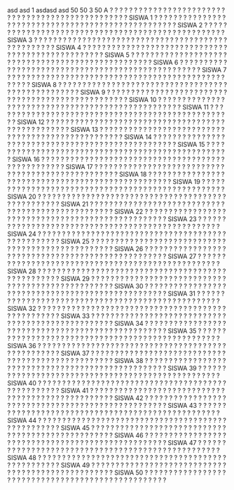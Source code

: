 <?xml version="1.0" encoding="UTF-8" standalone="no"?>
<root>
<config>
<mapel>asd</mapel>
<guru>asd</guru>
<berkas>1</berkas>
<kelas>asdasd</kelas>
</config>
<item id="0">
<kompetensi>asd</kompetensi>
<siswa>50</siswa>
<jmlSoal>50</jmlSoal>
<tipe>3</tipe>
<kkm>50</kkm>
<kunci>A</kunci>
<kunci>?</kunci>
<kunci>?</kunci>
<kunci>?</kunci>
<kunci>?</kunci>
<kunci>?</kunci>
<kunci>?</kunci>
<kunci>?</kunci>
<kunci>?</kunci>
<kunci>?</kunci>
<kunci>?</kunci>
<kunci>?</kunci>
<kunci>?</kunci>
<kunci>?</kunci>
<kunci>?</kunci>
<kunci>?</kunci>
<kunci>?</kunci>
<kunci>?</kunci>
<kunci>?</kunci>
<kunci>?</kunci>
<kunci>?</kunci>
<kunci>?</kunci>
<kunci>?</kunci>
<kunci>?</kunci>
<kunci>?</kunci>
<kunci>?</kunci>
<kunci>?</kunci>
<kunci>?</kunci>
<kunci>?</kunci>
<kunci>?</kunci>
<kunci>?</kunci>
<kunci>?</kunci>
<kunci>?</kunci>
<kunci>?</kunci>
<kunci>?</kunci>
<kunci>?</kunci>
<kunci>?</kunci>
<kunci>?</kunci>
<kunci>?</kunci>
<kunci>?</kunci>
<kunci>?</kunci>
<kunci>?</kunci>
<kunci>?</kunci>
<kunci>?</kunci>
<kunci>?</kunci>
<kunci>?</kunci>
<kunci>?</kunci>
<kunci>?</kunci>
<kunci>?</kunci>
<kunci>?</kunci>
<soal>SISWA 1</soal>
<soal>?</soal>
<soal>?</soal>
<soal>?</soal>
<soal>?</soal>
<soal>?</soal>
<soal>?</soal>
<soal>?</soal>
<soal>?</soal>
<soal>?</soal>
<soal>?</soal>
<soal>?</soal>
<soal>?</soal>
<soal>?</soal>
<soal>?</soal>
<soal>?</soal>
<soal>?</soal>
<soal>?</soal>
<soal>?</soal>
<soal>?</soal>
<soal>?</soal>
<soal>?</soal>
<soal>?</soal>
<soal>?</soal>
<soal>?</soal>
<soal>?</soal>
<soal>?</soal>
<soal>?</soal>
<soal>?</soal>
<soal>?</soal>
<soal>?</soal>
<soal>?</soal>
<soal>?</soal>
<soal>?</soal>
<soal>?</soal>
<soal>?</soal>
<soal>?</soal>
<soal>?</soal>
<soal>?</soal>
<soal>?</soal>
<soal>?</soal>
<soal>?</soal>
<soal>?</soal>
<soal>?</soal>
<soal>?</soal>
<soal>?</soal>
<soal>?</soal>
<soal>?</soal>
<soal>?</soal>
<soal>?</soal>
<soal>?</soal>
<soal>SISWA 2</soal>
<soal>?</soal>
<soal>?</soal>
<soal>?</soal>
<soal>?</soal>
<soal>?</soal>
<soal>?</soal>
<soal>?</soal>
<soal>?</soal>
<soal>?</soal>
<soal>?</soal>
<soal>?</soal>
<soal>?</soal>
<soal>?</soal>
<soal>?</soal>
<soal>?</soal>
<soal>?</soal>
<soal>?</soal>
<soal>?</soal>
<soal>?</soal>
<soal>?</soal>
<soal>?</soal>
<soal>?</soal>
<soal>?</soal>
<soal>?</soal>
<soal>?</soal>
<soal>?</soal>
<soal>?</soal>
<soal>?</soal>
<soal>?</soal>
<soal>?</soal>
<soal>?</soal>
<soal>?</soal>
<soal>?</soal>
<soal>?</soal>
<soal>?</soal>
<soal>?</soal>
<soal>?</soal>
<soal>?</soal>
<soal>?</soal>
<soal>?</soal>
<soal>?</soal>
<soal>?</soal>
<soal>?</soal>
<soal>?</soal>
<soal>?</soal>
<soal>?</soal>
<soal>?</soal>
<soal>?</soal>
<soal>?</soal>
<soal>?</soal>
<soal>SISWA 3</soal>
<soal>?</soal>
<soal>?</soal>
<soal>?</soal>
<soal>?</soal>
<soal>?</soal>
<soal>?</soal>
<soal>?</soal>
<soal>?</soal>
<soal>?</soal>
<soal>?</soal>
<soal>?</soal>
<soal>?</soal>
<soal>?</soal>
<soal>?</soal>
<soal>?</soal>
<soal>?</soal>
<soal>?</soal>
<soal>?</soal>
<soal>?</soal>
<soal>?</soal>
<soal>?</soal>
<soal>?</soal>
<soal>?</soal>
<soal>?</soal>
<soal>?</soal>
<soal>?</soal>
<soal>?</soal>
<soal>?</soal>
<soal>?</soal>
<soal>?</soal>
<soal>?</soal>
<soal>?</soal>
<soal>?</soal>
<soal>?</soal>
<soal>?</soal>
<soal>?</soal>
<soal>?</soal>
<soal>?</soal>
<soal>?</soal>
<soal>?</soal>
<soal>?</soal>
<soal>?</soal>
<soal>?</soal>
<soal>?</soal>
<soal>?</soal>
<soal>?</soal>
<soal>?</soal>
<soal>?</soal>
<soal>?</soal>
<soal>?</soal>
<soal>SISWA 4</soal>
<soal>?</soal>
<soal>?</soal>
<soal>?</soal>
<soal>?</soal>
<soal>?</soal>
<soal>?</soal>
<soal>?</soal>
<soal>?</soal>
<soal>?</soal>
<soal>?</soal>
<soal>?</soal>
<soal>?</soal>
<soal>?</soal>
<soal>?</soal>
<soal>?</soal>
<soal>?</soal>
<soal>?</soal>
<soal>?</soal>
<soal>?</soal>
<soal>?</soal>
<soal>?</soal>
<soal>?</soal>
<soal>?</soal>
<soal>?</soal>
<soal>?</soal>
<soal>?</soal>
<soal>?</soal>
<soal>?</soal>
<soal>?</soal>
<soal>?</soal>
<soal>?</soal>
<soal>?</soal>
<soal>?</soal>
<soal>?</soal>
<soal>?</soal>
<soal>?</soal>
<soal>?</soal>
<soal>?</soal>
<soal>?</soal>
<soal>?</soal>
<soal>?</soal>
<soal>?</soal>
<soal>?</soal>
<soal>?</soal>
<soal>?</soal>
<soal>?</soal>
<soal>?</soal>
<soal>?</soal>
<soal>?</soal>
<soal>?</soal>
<soal>SISWA 5</soal>
<soal>?</soal>
<soal>?</soal>
<soal>?</soal>
<soal>?</soal>
<soal>?</soal>
<soal>?</soal>
<soal>?</soal>
<soal>?</soal>
<soal>?</soal>
<soal>?</soal>
<soal>?</soal>
<soal>?</soal>
<soal>?</soal>
<soal>?</soal>
<soal>?</soal>
<soal>?</soal>
<soal>?</soal>
<soal>?</soal>
<soal>?</soal>
<soal>?</soal>
<soal>?</soal>
<soal>?</soal>
<soal>?</soal>
<soal>?</soal>
<soal>?</soal>
<soal>?</soal>
<soal>?</soal>
<soal>?</soal>
<soal>?</soal>
<soal>?</soal>
<soal>?</soal>
<soal>?</soal>
<soal>?</soal>
<soal>?</soal>
<soal>?</soal>
<soal>?</soal>
<soal>?</soal>
<soal>?</soal>
<soal>?</soal>
<soal>?</soal>
<soal>?</soal>
<soal>?</soal>
<soal>?</soal>
<soal>?</soal>
<soal>?</soal>
<soal>?</soal>
<soal>?</soal>
<soal>?</soal>
<soal>?</soal>
<soal>?</soal>
<soal>SISWA 6</soal>
<soal>?</soal>
<soal>?</soal>
<soal>?</soal>
<soal>?</soal>
<soal>?</soal>
<soal>?</soal>
<soal>?</soal>
<soal>?</soal>
<soal>?</soal>
<soal>?</soal>
<soal>?</soal>
<soal>?</soal>
<soal>?</soal>
<soal>?</soal>
<soal>?</soal>
<soal>?</soal>
<soal>?</soal>
<soal>?</soal>
<soal>?</soal>
<soal>?</soal>
<soal>?</soal>
<soal>?</soal>
<soal>?</soal>
<soal>?</soal>
<soal>?</soal>
<soal>?</soal>
<soal>?</soal>
<soal>?</soal>
<soal>?</soal>
<soal>?</soal>
<soal>?</soal>
<soal>?</soal>
<soal>?</soal>
<soal>?</soal>
<soal>?</soal>
<soal>?</soal>
<soal>?</soal>
<soal>?</soal>
<soal>?</soal>
<soal>?</soal>
<soal>?</soal>
<soal>?</soal>
<soal>?</soal>
<soal>?</soal>
<soal>?</soal>
<soal>?</soal>
<soal>?</soal>
<soal>?</soal>
<soal>?</soal>
<soal>?</soal>
<soal>SISWA 7</soal>
<soal>?</soal>
<soal>?</soal>
<soal>?</soal>
<soal>?</soal>
<soal>?</soal>
<soal>?</soal>
<soal>?</soal>
<soal>?</soal>
<soal>?</soal>
<soal>?</soal>
<soal>?</soal>
<soal>?</soal>
<soal>?</soal>
<soal>?</soal>
<soal>?</soal>
<soal>?</soal>
<soal>?</soal>
<soal>?</soal>
<soal>?</soal>
<soal>?</soal>
<soal>?</soal>
<soal>?</soal>
<soal>?</soal>
<soal>?</soal>
<soal>?</soal>
<soal>?</soal>
<soal>?</soal>
<soal>?</soal>
<soal>?</soal>
<soal>?</soal>
<soal>?</soal>
<soal>?</soal>
<soal>?</soal>
<soal>?</soal>
<soal>?</soal>
<soal>?</soal>
<soal>?</soal>
<soal>?</soal>
<soal>?</soal>
<soal>?</soal>
<soal>?</soal>
<soal>?</soal>
<soal>?</soal>
<soal>?</soal>
<soal>?</soal>
<soal>?</soal>
<soal>?</soal>
<soal>?</soal>
<soal>?</soal>
<soal>?</soal>
<soal>SISWA 8</soal>
<soal>?</soal>
<soal>?</soal>
<soal>?</soal>
<soal>?</soal>
<soal>?</soal>
<soal>?</soal>
<soal>?</soal>
<soal>?</soal>
<soal>?</soal>
<soal>?</soal>
<soal>?</soal>
<soal>?</soal>
<soal>?</soal>
<soal>?</soal>
<soal>?</soal>
<soal>?</soal>
<soal>?</soal>
<soal>?</soal>
<soal>?</soal>
<soal>?</soal>
<soal>?</soal>
<soal>?</soal>
<soal>?</soal>
<soal>?</soal>
<soal>?</soal>
<soal>?</soal>
<soal>?</soal>
<soal>?</soal>
<soal>?</soal>
<soal>?</soal>
<soal>?</soal>
<soal>?</soal>
<soal>?</soal>
<soal>?</soal>
<soal>?</soal>
<soal>?</soal>
<soal>?</soal>
<soal>?</soal>
<soal>?</soal>
<soal>?</soal>
<soal>?</soal>
<soal>?</soal>
<soal>?</soal>
<soal>?</soal>
<soal>?</soal>
<soal>?</soal>
<soal>?</soal>
<soal>?</soal>
<soal>?</soal>
<soal>?</soal>
<soal>SISWA 9</soal>
<soal>?</soal>
<soal>?</soal>
<soal>?</soal>
<soal>?</soal>
<soal>?</soal>
<soal>?</soal>
<soal>?</soal>
<soal>?</soal>
<soal>?</soal>
<soal>?</soal>
<soal>?</soal>
<soal>?</soal>
<soal>?</soal>
<soal>?</soal>
<soal>?</soal>
<soal>?</soal>
<soal>?</soal>
<soal>?</soal>
<soal>?</soal>
<soal>?</soal>
<soal>?</soal>
<soal>?</soal>
<soal>?</soal>
<soal>?</soal>
<soal>?</soal>
<soal>?</soal>
<soal>?</soal>
<soal>?</soal>
<soal>?</soal>
<soal>?</soal>
<soal>?</soal>
<soal>?</soal>
<soal>?</soal>
<soal>?</soal>
<soal>?</soal>
<soal>?</soal>
<soal>?</soal>
<soal>?</soal>
<soal>?</soal>
<soal>?</soal>
<soal>?</soal>
<soal>?</soal>
<soal>?</soal>
<soal>?</soal>
<soal>?</soal>
<soal>?</soal>
<soal>?</soal>
<soal>?</soal>
<soal>?</soal>
<soal>?</soal>
<soal>SISWA 10</soal>
<soal>?</soal>
<soal>?</soal>
<soal>?</soal>
<soal>?</soal>
<soal>?</soal>
<soal>?</soal>
<soal>?</soal>
<soal>?</soal>
<soal>?</soal>
<soal>?</soal>
<soal>?</soal>
<soal>?</soal>
<soal>?</soal>
<soal>?</soal>
<soal>?</soal>
<soal>?</soal>
<soal>?</soal>
<soal>?</soal>
<soal>?</soal>
<soal>?</soal>
<soal>?</soal>
<soal>?</soal>
<soal>?</soal>
<soal>?</soal>
<soal>?</soal>
<soal>?</soal>
<soal>?</soal>
<soal>?</soal>
<soal>?</soal>
<soal>?</soal>
<soal>?</soal>
<soal>?</soal>
<soal>?</soal>
<soal>?</soal>
<soal>?</soal>
<soal>?</soal>
<soal>?</soal>
<soal>?</soal>
<soal>?</soal>
<soal>?</soal>
<soal>?</soal>
<soal>?</soal>
<soal>?</soal>
<soal>?</soal>
<soal>?</soal>
<soal>?</soal>
<soal>?</soal>
<soal>?</soal>
<soal>?</soal>
<soal>?</soal>
<soal>SISWA 11</soal>
<soal>?</soal>
<soal>?</soal>
<soal>?</soal>
<soal>?</soal>
<soal>?</soal>
<soal>?</soal>
<soal>?</soal>
<soal>?</soal>
<soal>?</soal>
<soal>?</soal>
<soal>?</soal>
<soal>?</soal>
<soal>?</soal>
<soal>?</soal>
<soal>?</soal>
<soal>?</soal>
<soal>?</soal>
<soal>?</soal>
<soal>?</soal>
<soal>?</soal>
<soal>?</soal>
<soal>?</soal>
<soal>?</soal>
<soal>?</soal>
<soal>?</soal>
<soal>?</soal>
<soal>?</soal>
<soal>?</soal>
<soal>?</soal>
<soal>?</soal>
<soal>?</soal>
<soal>?</soal>
<soal>?</soal>
<soal>?</soal>
<soal>?</soal>
<soal>?</soal>
<soal>?</soal>
<soal>?</soal>
<soal>?</soal>
<soal>?</soal>
<soal>?</soal>
<soal>?</soal>
<soal>?</soal>
<soal>?</soal>
<soal>?</soal>
<soal>?</soal>
<soal>?</soal>
<soal>?</soal>
<soal>?</soal>
<soal>?</soal>
<soal>SISWA 12</soal>
<soal>?</soal>
<soal>?</soal>
<soal>?</soal>
<soal>?</soal>
<soal>?</soal>
<soal>?</soal>
<soal>?</soal>
<soal>?</soal>
<soal>?</soal>
<soal>?</soal>
<soal>?</soal>
<soal>?</soal>
<soal>?</soal>
<soal>?</soal>
<soal>?</soal>
<soal>?</soal>
<soal>?</soal>
<soal>?</soal>
<soal>?</soal>
<soal>?</soal>
<soal>?</soal>
<soal>?</soal>
<soal>?</soal>
<soal>?</soal>
<soal>?</soal>
<soal>?</soal>
<soal>?</soal>
<soal>?</soal>
<soal>?</soal>
<soal>?</soal>
<soal>?</soal>
<soal>?</soal>
<soal>?</soal>
<soal>?</soal>
<soal>?</soal>
<soal>?</soal>
<soal>?</soal>
<soal>?</soal>
<soal>?</soal>
<soal>?</soal>
<soal>?</soal>
<soal>?</soal>
<soal>?</soal>
<soal>?</soal>
<soal>?</soal>
<soal>?</soal>
<soal>?</soal>
<soal>?</soal>
<soal>?</soal>
<soal>?</soal>
<soal>SISWA 13</soal>
<soal>?</soal>
<soal>?</soal>
<soal>?</soal>
<soal>?</soal>
<soal>?</soal>
<soal>?</soal>
<soal>?</soal>
<soal>?</soal>
<soal>?</soal>
<soal>?</soal>
<soal>?</soal>
<soal>?</soal>
<soal>?</soal>
<soal>?</soal>
<soal>?</soal>
<soal>?</soal>
<soal>?</soal>
<soal>?</soal>
<soal>?</soal>
<soal>?</soal>
<soal>?</soal>
<soal>?</soal>
<soal>?</soal>
<soal>?</soal>
<soal>?</soal>
<soal>?</soal>
<soal>?</soal>
<soal>?</soal>
<soal>?</soal>
<soal>?</soal>
<soal>?</soal>
<soal>?</soal>
<soal>?</soal>
<soal>?</soal>
<soal>?</soal>
<soal>?</soal>
<soal>?</soal>
<soal>?</soal>
<soal>?</soal>
<soal>?</soal>
<soal>?</soal>
<soal>?</soal>
<soal>?</soal>
<soal>?</soal>
<soal>?</soal>
<soal>?</soal>
<soal>?</soal>
<soal>?</soal>
<soal>?</soal>
<soal>?</soal>
<soal>SISWA 14</soal>
<soal>?</soal>
<soal>?</soal>
<soal>?</soal>
<soal>?</soal>
<soal>?</soal>
<soal>?</soal>
<soal>?</soal>
<soal>?</soal>
<soal>?</soal>
<soal>?</soal>
<soal>?</soal>
<soal>?</soal>
<soal>?</soal>
<soal>?</soal>
<soal>?</soal>
<soal>?</soal>
<soal>?</soal>
<soal>?</soal>
<soal>?</soal>
<soal>?</soal>
<soal>?</soal>
<soal>?</soal>
<soal>?</soal>
<soal>?</soal>
<soal>?</soal>
<soal>?</soal>
<soal>?</soal>
<soal>?</soal>
<soal>?</soal>
<soal>?</soal>
<soal>?</soal>
<soal>?</soal>
<soal>?</soal>
<soal>?</soal>
<soal>?</soal>
<soal>?</soal>
<soal>?</soal>
<soal>?</soal>
<soal>?</soal>
<soal>?</soal>
<soal>?</soal>
<soal>?</soal>
<soal>?</soal>
<soal>?</soal>
<soal>?</soal>
<soal>?</soal>
<soal>?</soal>
<soal>?</soal>
<soal>?</soal>
<soal>?</soal>
<soal>SISWA 15</soal>
<soal>?</soal>
<soal>?</soal>
<soal>?</soal>
<soal>?</soal>
<soal>?</soal>
<soal>?</soal>
<soal>?</soal>
<soal>?</soal>
<soal>?</soal>
<soal>?</soal>
<soal>?</soal>
<soal>?</soal>
<soal>?</soal>
<soal>?</soal>
<soal>?</soal>
<soal>?</soal>
<soal>?</soal>
<soal>?</soal>
<soal>?</soal>
<soal>?</soal>
<soal>?</soal>
<soal>?</soal>
<soal>?</soal>
<soal>?</soal>
<soal>?</soal>
<soal>?</soal>
<soal>?</soal>
<soal>?</soal>
<soal>?</soal>
<soal>?</soal>
<soal>?</soal>
<soal>?</soal>
<soal>?</soal>
<soal>?</soal>
<soal>?</soal>
<soal>?</soal>
<soal>?</soal>
<soal>?</soal>
<soal>?</soal>
<soal>?</soal>
<soal>?</soal>
<soal>?</soal>
<soal>?</soal>
<soal>?</soal>
<soal>?</soal>
<soal>?</soal>
<soal>?</soal>
<soal>?</soal>
<soal>?</soal>
<soal>?</soal>
<soal>SISWA 16</soal>
<soal>?</soal>
<soal>?</soal>
<soal>?</soal>
<soal>?</soal>
<soal>?</soal>
<soal>?</soal>
<soal>?</soal>
<soal>?</soal>
<soal>?</soal>
<soal>?</soal>
<soal>?</soal>
<soal>?</soal>
<soal>?</soal>
<soal>?</soal>
<soal>?</soal>
<soal>?</soal>
<soal>?</soal>
<soal>?</soal>
<soal>?</soal>
<soal>?</soal>
<soal>?</soal>
<soal>?</soal>
<soal>?</soal>
<soal>?</soal>
<soal>?</soal>
<soal>?</soal>
<soal>?</soal>
<soal>?</soal>
<soal>?</soal>
<soal>?</soal>
<soal>?</soal>
<soal>?</soal>
<soal>?</soal>
<soal>?</soal>
<soal>?</soal>
<soal>?</soal>
<soal>?</soal>
<soal>?</soal>
<soal>?</soal>
<soal>?</soal>
<soal>?</soal>
<soal>?</soal>
<soal>?</soal>
<soal>?</soal>
<soal>?</soal>
<soal>?</soal>
<soal>?</soal>
<soal>?</soal>
<soal>?</soal>
<soal>?</soal>
<soal>SISWA 17</soal>
<soal>?</soal>
<soal>?</soal>
<soal>?</soal>
<soal>?</soal>
<soal>?</soal>
<soal>?</soal>
<soal>?</soal>
<soal>?</soal>
<soal>?</soal>
<soal>?</soal>
<soal>?</soal>
<soal>?</soal>
<soal>?</soal>
<soal>?</soal>
<soal>?</soal>
<soal>?</soal>
<soal>?</soal>
<soal>?</soal>
<soal>?</soal>
<soal>?</soal>
<soal>?</soal>
<soal>?</soal>
<soal>?</soal>
<soal>?</soal>
<soal>?</soal>
<soal>?</soal>
<soal>?</soal>
<soal>?</soal>
<soal>?</soal>
<soal>?</soal>
<soal>?</soal>
<soal>?</soal>
<soal>?</soal>
<soal>?</soal>
<soal>?</soal>
<soal>?</soal>
<soal>?</soal>
<soal>?</soal>
<soal>?</soal>
<soal>?</soal>
<soal>?</soal>
<soal>?</soal>
<soal>?</soal>
<soal>?</soal>
<soal>?</soal>
<soal>?</soal>
<soal>?</soal>
<soal>?</soal>
<soal>?</soal>
<soal>?</soal>
<soal>SISWA 18</soal>
<soal>?</soal>
<soal>?</soal>
<soal>?</soal>
<soal>?</soal>
<soal>?</soal>
<soal>?</soal>
<soal>?</soal>
<soal>?</soal>
<soal>?</soal>
<soal>?</soal>
<soal>?</soal>
<soal>?</soal>
<soal>?</soal>
<soal>?</soal>
<soal>?</soal>
<soal>?</soal>
<soal>?</soal>
<soal>?</soal>
<soal>?</soal>
<soal>?</soal>
<soal>?</soal>
<soal>?</soal>
<soal>?</soal>
<soal>?</soal>
<soal>?</soal>
<soal>?</soal>
<soal>?</soal>
<soal>?</soal>
<soal>?</soal>
<soal>?</soal>
<soal>?</soal>
<soal>?</soal>
<soal>?</soal>
<soal>?</soal>
<soal>?</soal>
<soal>?</soal>
<soal>?</soal>
<soal>?</soal>
<soal>?</soal>
<soal>?</soal>
<soal>?</soal>
<soal>?</soal>
<soal>?</soal>
<soal>?</soal>
<soal>?</soal>
<soal>?</soal>
<soal>?</soal>
<soal>?</soal>
<soal>?</soal>
<soal>?</soal>
<soal>SISWA 19</soal>
<soal>?</soal>
<soal>?</soal>
<soal>?</soal>
<soal>?</soal>
<soal>?</soal>
<soal>?</soal>
<soal>?</soal>
<soal>?</soal>
<soal>?</soal>
<soal>?</soal>
<soal>?</soal>
<soal>?</soal>
<soal>?</soal>
<soal>?</soal>
<soal>?</soal>
<soal>?</soal>
<soal>?</soal>
<soal>?</soal>
<soal>?</soal>
<soal>?</soal>
<soal>?</soal>
<soal>?</soal>
<soal>?</soal>
<soal>?</soal>
<soal>?</soal>
<soal>?</soal>
<soal>?</soal>
<soal>?</soal>
<soal>?</soal>
<soal>?</soal>
<soal>?</soal>
<soal>?</soal>
<soal>?</soal>
<soal>?</soal>
<soal>?</soal>
<soal>?</soal>
<soal>?</soal>
<soal>?</soal>
<soal>?</soal>
<soal>?</soal>
<soal>?</soal>
<soal>?</soal>
<soal>?</soal>
<soal>?</soal>
<soal>?</soal>
<soal>?</soal>
<soal>?</soal>
<soal>?</soal>
<soal>?</soal>
<soal>?</soal>
<soal>SISWA 20</soal>
<soal>?</soal>
<soal>?</soal>
<soal>?</soal>
<soal>?</soal>
<soal>?</soal>
<soal>?</soal>
<soal>?</soal>
<soal>?</soal>
<soal>?</soal>
<soal>?</soal>
<soal>?</soal>
<soal>?</soal>
<soal>?</soal>
<soal>?</soal>
<soal>?</soal>
<soal>?</soal>
<soal>?</soal>
<soal>?</soal>
<soal>?</soal>
<soal>?</soal>
<soal>?</soal>
<soal>?</soal>
<soal>?</soal>
<soal>?</soal>
<soal>?</soal>
<soal>?</soal>
<soal>?</soal>
<soal>?</soal>
<soal>?</soal>
<soal>?</soal>
<soal>?</soal>
<soal>?</soal>
<soal>?</soal>
<soal>?</soal>
<soal>?</soal>
<soal>?</soal>
<soal>?</soal>
<soal>?</soal>
<soal>?</soal>
<soal>?</soal>
<soal>?</soal>
<soal>?</soal>
<soal>?</soal>
<soal>?</soal>
<soal>?</soal>
<soal>?</soal>
<soal>?</soal>
<soal>?</soal>
<soal>?</soal>
<soal>?</soal>
<soal>SISWA 21</soal>
<soal>?</soal>
<soal>?</soal>
<soal>?</soal>
<soal>?</soal>
<soal>?</soal>
<soal>?</soal>
<soal>?</soal>
<soal>?</soal>
<soal>?</soal>
<soal>?</soal>
<soal>?</soal>
<soal>?</soal>
<soal>?</soal>
<soal>?</soal>
<soal>?</soal>
<soal>?</soal>
<soal>?</soal>
<soal>?</soal>
<soal>?</soal>
<soal>?</soal>
<soal>?</soal>
<soal>?</soal>
<soal>?</soal>
<soal>?</soal>
<soal>?</soal>
<soal>?</soal>
<soal>?</soal>
<soal>?</soal>
<soal>?</soal>
<soal>?</soal>
<soal>?</soal>
<soal>?</soal>
<soal>?</soal>
<soal>?</soal>
<soal>?</soal>
<soal>?</soal>
<soal>?</soal>
<soal>?</soal>
<soal>?</soal>
<soal>?</soal>
<soal>?</soal>
<soal>?</soal>
<soal>?</soal>
<soal>?</soal>
<soal>?</soal>
<soal>?</soal>
<soal>?</soal>
<soal>?</soal>
<soal>?</soal>
<soal>?</soal>
<soal>SISWA 22</soal>
<soal>?</soal>
<soal>?</soal>
<soal>?</soal>
<soal>?</soal>
<soal>?</soal>
<soal>?</soal>
<soal>?</soal>
<soal>?</soal>
<soal>?</soal>
<soal>?</soal>
<soal>?</soal>
<soal>?</soal>
<soal>?</soal>
<soal>?</soal>
<soal>?</soal>
<soal>?</soal>
<soal>?</soal>
<soal>?</soal>
<soal>?</soal>
<soal>?</soal>
<soal>?</soal>
<soal>?</soal>
<soal>?</soal>
<soal>?</soal>
<soal>?</soal>
<soal>?</soal>
<soal>?</soal>
<soal>?</soal>
<soal>?</soal>
<soal>?</soal>
<soal>?</soal>
<soal>?</soal>
<soal>?</soal>
<soal>?</soal>
<soal>?</soal>
<soal>?</soal>
<soal>?</soal>
<soal>?</soal>
<soal>?</soal>
<soal>?</soal>
<soal>?</soal>
<soal>?</soal>
<soal>?</soal>
<soal>?</soal>
<soal>?</soal>
<soal>?</soal>
<soal>?</soal>
<soal>?</soal>
<soal>?</soal>
<soal>?</soal>
<soal>SISWA 23</soal>
<soal>?</soal>
<soal>?</soal>
<soal>?</soal>
<soal>?</soal>
<soal>?</soal>
<soal>?</soal>
<soal>?</soal>
<soal>?</soal>
<soal>?</soal>
<soal>?</soal>
<soal>?</soal>
<soal>?</soal>
<soal>?</soal>
<soal>?</soal>
<soal>?</soal>
<soal>?</soal>
<soal>?</soal>
<soal>?</soal>
<soal>?</soal>
<soal>?</soal>
<soal>?</soal>
<soal>?</soal>
<soal>?</soal>
<soal>?</soal>
<soal>?</soal>
<soal>?</soal>
<soal>?</soal>
<soal>?</soal>
<soal>?</soal>
<soal>?</soal>
<soal>?</soal>
<soal>?</soal>
<soal>?</soal>
<soal>?</soal>
<soal>?</soal>
<soal>?</soal>
<soal>?</soal>
<soal>?</soal>
<soal>?</soal>
<soal>?</soal>
<soal>?</soal>
<soal>?</soal>
<soal>?</soal>
<soal>?</soal>
<soal>?</soal>
<soal>?</soal>
<soal>?</soal>
<soal>?</soal>
<soal>?</soal>
<soal>?</soal>
<soal>SISWA 24</soal>
<soal>?</soal>
<soal>?</soal>
<soal>?</soal>
<soal>?</soal>
<soal>?</soal>
<soal>?</soal>
<soal>?</soal>
<soal>?</soal>
<soal>?</soal>
<soal>?</soal>
<soal>?</soal>
<soal>?</soal>
<soal>?</soal>
<soal>?</soal>
<soal>?</soal>
<soal>?</soal>
<soal>?</soal>
<soal>?</soal>
<soal>?</soal>
<soal>?</soal>
<soal>?</soal>
<soal>?</soal>
<soal>?</soal>
<soal>?</soal>
<soal>?</soal>
<soal>?</soal>
<soal>?</soal>
<soal>?</soal>
<soal>?</soal>
<soal>?</soal>
<soal>?</soal>
<soal>?</soal>
<soal>?</soal>
<soal>?</soal>
<soal>?</soal>
<soal>?</soal>
<soal>?</soal>
<soal>?</soal>
<soal>?</soal>
<soal>?</soal>
<soal>?</soal>
<soal>?</soal>
<soal>?</soal>
<soal>?</soal>
<soal>?</soal>
<soal>?</soal>
<soal>?</soal>
<soal>?</soal>
<soal>?</soal>
<soal>?</soal>
<soal>SISWA 25</soal>
<soal>?</soal>
<soal>?</soal>
<soal>?</soal>
<soal>?</soal>
<soal>?</soal>
<soal>?</soal>
<soal>?</soal>
<soal>?</soal>
<soal>?</soal>
<soal>?</soal>
<soal>?</soal>
<soal>?</soal>
<soal>?</soal>
<soal>?</soal>
<soal>?</soal>
<soal>?</soal>
<soal>?</soal>
<soal>?</soal>
<soal>?</soal>
<soal>?</soal>
<soal>?</soal>
<soal>?</soal>
<soal>?</soal>
<soal>?</soal>
<soal>?</soal>
<soal>?</soal>
<soal>?</soal>
<soal>?</soal>
<soal>?</soal>
<soal>?</soal>
<soal>?</soal>
<soal>?</soal>
<soal>?</soal>
<soal>?</soal>
<soal>?</soal>
<soal>?</soal>
<soal>?</soal>
<soal>?</soal>
<soal>?</soal>
<soal>?</soal>
<soal>?</soal>
<soal>?</soal>
<soal>?</soal>
<soal>?</soal>
<soal>?</soal>
<soal>?</soal>
<soal>?</soal>
<soal>?</soal>
<soal>?</soal>
<soal>?</soal>
<soal>SISWA 26</soal>
<soal>?</soal>
<soal>?</soal>
<soal>?</soal>
<soal>?</soal>
<soal>?</soal>
<soal>?</soal>
<soal>?</soal>
<soal>?</soal>
<soal>?</soal>
<soal>?</soal>
<soal>?</soal>
<soal>?</soal>
<soal>?</soal>
<soal>?</soal>
<soal>?</soal>
<soal>?</soal>
<soal>?</soal>
<soal>?</soal>
<soal>?</soal>
<soal>?</soal>
<soal>?</soal>
<soal>?</soal>
<soal>?</soal>
<soal>?</soal>
<soal>?</soal>
<soal>?</soal>
<soal>?</soal>
<soal>?</soal>
<soal>?</soal>
<soal>?</soal>
<soal>?</soal>
<soal>?</soal>
<soal>?</soal>
<soal>?</soal>
<soal>?</soal>
<soal>?</soal>
<soal>?</soal>
<soal>?</soal>
<soal>?</soal>
<soal>?</soal>
<soal>?</soal>
<soal>?</soal>
<soal>?</soal>
<soal>?</soal>
<soal>?</soal>
<soal>?</soal>
<soal>?</soal>
<soal>?</soal>
<soal>?</soal>
<soal>?</soal>
<soal>SISWA 27</soal>
<soal>?</soal>
<soal>?</soal>
<soal>?</soal>
<soal>?</soal>
<soal>?</soal>
<soal>?</soal>
<soal>?</soal>
<soal>?</soal>
<soal>?</soal>
<soal>?</soal>
<soal>?</soal>
<soal>?</soal>
<soal>?</soal>
<soal>?</soal>
<soal>?</soal>
<soal>?</soal>
<soal>?</soal>
<soal>?</soal>
<soal>?</soal>
<soal>?</soal>
<soal>?</soal>
<soal>?</soal>
<soal>?</soal>
<soal>?</soal>
<soal>?</soal>
<soal>?</soal>
<soal>?</soal>
<soal>?</soal>
<soal>?</soal>
<soal>?</soal>
<soal>?</soal>
<soal>?</soal>
<soal>?</soal>
<soal>?</soal>
<soal>?</soal>
<soal>?</soal>
<soal>?</soal>
<soal>?</soal>
<soal>?</soal>
<soal>?</soal>
<soal>?</soal>
<soal>?</soal>
<soal>?</soal>
<soal>?</soal>
<soal>?</soal>
<soal>?</soal>
<soal>?</soal>
<soal>?</soal>
<soal>?</soal>
<soal>?</soal>
<soal>SISWA 28</soal>
<soal>?</soal>
<soal>?</soal>
<soal>?</soal>
<soal>?</soal>
<soal>?</soal>
<soal>?</soal>
<soal>?</soal>
<soal>?</soal>
<soal>?</soal>
<soal>?</soal>
<soal>?</soal>
<soal>?</soal>
<soal>?</soal>
<soal>?</soal>
<soal>?</soal>
<soal>?</soal>
<soal>?</soal>
<soal>?</soal>
<soal>?</soal>
<soal>?</soal>
<soal>?</soal>
<soal>?</soal>
<soal>?</soal>
<soal>?</soal>
<soal>?</soal>
<soal>?</soal>
<soal>?</soal>
<soal>?</soal>
<soal>?</soal>
<soal>?</soal>
<soal>?</soal>
<soal>?</soal>
<soal>?</soal>
<soal>?</soal>
<soal>?</soal>
<soal>?</soal>
<soal>?</soal>
<soal>?</soal>
<soal>?</soal>
<soal>?</soal>
<soal>?</soal>
<soal>?</soal>
<soal>?</soal>
<soal>?</soal>
<soal>?</soal>
<soal>?</soal>
<soal>?</soal>
<soal>?</soal>
<soal>?</soal>
<soal>?</soal>
<soal>SISWA 29</soal>
<soal>?</soal>
<soal>?</soal>
<soal>?</soal>
<soal>?</soal>
<soal>?</soal>
<soal>?</soal>
<soal>?</soal>
<soal>?</soal>
<soal>?</soal>
<soal>?</soal>
<soal>?</soal>
<soal>?</soal>
<soal>?</soal>
<soal>?</soal>
<soal>?</soal>
<soal>?</soal>
<soal>?</soal>
<soal>?</soal>
<soal>?</soal>
<soal>?</soal>
<soal>?</soal>
<soal>?</soal>
<soal>?</soal>
<soal>?</soal>
<soal>?</soal>
<soal>?</soal>
<soal>?</soal>
<soal>?</soal>
<soal>?</soal>
<soal>?</soal>
<soal>?</soal>
<soal>?</soal>
<soal>?</soal>
<soal>?</soal>
<soal>?</soal>
<soal>?</soal>
<soal>?</soal>
<soal>?</soal>
<soal>?</soal>
<soal>?</soal>
<soal>?</soal>
<soal>?</soal>
<soal>?</soal>
<soal>?</soal>
<soal>?</soal>
<soal>?</soal>
<soal>?</soal>
<soal>?</soal>
<soal>?</soal>
<soal>?</soal>
<soal>SISWA 30</soal>
<soal>?</soal>
<soal>?</soal>
<soal>?</soal>
<soal>?</soal>
<soal>?</soal>
<soal>?</soal>
<soal>?</soal>
<soal>?</soal>
<soal>?</soal>
<soal>?</soal>
<soal>?</soal>
<soal>?</soal>
<soal>?</soal>
<soal>?</soal>
<soal>?</soal>
<soal>?</soal>
<soal>?</soal>
<soal>?</soal>
<soal>?</soal>
<soal>?</soal>
<soal>?</soal>
<soal>?</soal>
<soal>?</soal>
<soal>?</soal>
<soal>?</soal>
<soal>?</soal>
<soal>?</soal>
<soal>?</soal>
<soal>?</soal>
<soal>?</soal>
<soal>?</soal>
<soal>?</soal>
<soal>?</soal>
<soal>?</soal>
<soal>?</soal>
<soal>?</soal>
<soal>?</soal>
<soal>?</soal>
<soal>?</soal>
<soal>?</soal>
<soal>?</soal>
<soal>?</soal>
<soal>?</soal>
<soal>?</soal>
<soal>?</soal>
<soal>?</soal>
<soal>?</soal>
<soal>?</soal>
<soal>?</soal>
<soal>?</soal>
<soal>SISWA 31</soal>
<soal>?</soal>
<soal>?</soal>
<soal>?</soal>
<soal>?</soal>
<soal>?</soal>
<soal>?</soal>
<soal>?</soal>
<soal>?</soal>
<soal>?</soal>
<soal>?</soal>
<soal>?</soal>
<soal>?</soal>
<soal>?</soal>
<soal>?</soal>
<soal>?</soal>
<soal>?</soal>
<soal>?</soal>
<soal>?</soal>
<soal>?</soal>
<soal>?</soal>
<soal>?</soal>
<soal>?</soal>
<soal>?</soal>
<soal>?</soal>
<soal>?</soal>
<soal>?</soal>
<soal>?</soal>
<soal>?</soal>
<soal>?</soal>
<soal>?</soal>
<soal>?</soal>
<soal>?</soal>
<soal>?</soal>
<soal>?</soal>
<soal>?</soal>
<soal>?</soal>
<soal>?</soal>
<soal>?</soal>
<soal>?</soal>
<soal>?</soal>
<soal>?</soal>
<soal>?</soal>
<soal>?</soal>
<soal>?</soal>
<soal>?</soal>
<soal>?</soal>
<soal>?</soal>
<soal>?</soal>
<soal>?</soal>
<soal>?</soal>
<soal>SISWA 32</soal>
<soal>?</soal>
<soal>?</soal>
<soal>?</soal>
<soal>?</soal>
<soal>?</soal>
<soal>?</soal>
<soal>?</soal>
<soal>?</soal>
<soal>?</soal>
<soal>?</soal>
<soal>?</soal>
<soal>?</soal>
<soal>?</soal>
<soal>?</soal>
<soal>?</soal>
<soal>?</soal>
<soal>?</soal>
<soal>?</soal>
<soal>?</soal>
<soal>?</soal>
<soal>?</soal>
<soal>?</soal>
<soal>?</soal>
<soal>?</soal>
<soal>?</soal>
<soal>?</soal>
<soal>?</soal>
<soal>?</soal>
<soal>?</soal>
<soal>?</soal>
<soal>?</soal>
<soal>?</soal>
<soal>?</soal>
<soal>?</soal>
<soal>?</soal>
<soal>?</soal>
<soal>?</soal>
<soal>?</soal>
<soal>?</soal>
<soal>?</soal>
<soal>?</soal>
<soal>?</soal>
<soal>?</soal>
<soal>?</soal>
<soal>?</soal>
<soal>?</soal>
<soal>?</soal>
<soal>?</soal>
<soal>?</soal>
<soal>?</soal>
<soal>SISWA 33</soal>
<soal>?</soal>
<soal>?</soal>
<soal>?</soal>
<soal>?</soal>
<soal>?</soal>
<soal>?</soal>
<soal>?</soal>
<soal>?</soal>
<soal>?</soal>
<soal>?</soal>
<soal>?</soal>
<soal>?</soal>
<soal>?</soal>
<soal>?</soal>
<soal>?</soal>
<soal>?</soal>
<soal>?</soal>
<soal>?</soal>
<soal>?</soal>
<soal>?</soal>
<soal>?</soal>
<soal>?</soal>
<soal>?</soal>
<soal>?</soal>
<soal>?</soal>
<soal>?</soal>
<soal>?</soal>
<soal>?</soal>
<soal>?</soal>
<soal>?</soal>
<soal>?</soal>
<soal>?</soal>
<soal>?</soal>
<soal>?</soal>
<soal>?</soal>
<soal>?</soal>
<soal>?</soal>
<soal>?</soal>
<soal>?</soal>
<soal>?</soal>
<soal>?</soal>
<soal>?</soal>
<soal>?</soal>
<soal>?</soal>
<soal>?</soal>
<soal>?</soal>
<soal>?</soal>
<soal>?</soal>
<soal>?</soal>
<soal>?</soal>
<soal>SISWA 34</soal>
<soal>?</soal>
<soal>?</soal>
<soal>?</soal>
<soal>?</soal>
<soal>?</soal>
<soal>?</soal>
<soal>?</soal>
<soal>?</soal>
<soal>?</soal>
<soal>?</soal>
<soal>?</soal>
<soal>?</soal>
<soal>?</soal>
<soal>?</soal>
<soal>?</soal>
<soal>?</soal>
<soal>?</soal>
<soal>?</soal>
<soal>?</soal>
<soal>?</soal>
<soal>?</soal>
<soal>?</soal>
<soal>?</soal>
<soal>?</soal>
<soal>?</soal>
<soal>?</soal>
<soal>?</soal>
<soal>?</soal>
<soal>?</soal>
<soal>?</soal>
<soal>?</soal>
<soal>?</soal>
<soal>?</soal>
<soal>?</soal>
<soal>?</soal>
<soal>?</soal>
<soal>?</soal>
<soal>?</soal>
<soal>?</soal>
<soal>?</soal>
<soal>?</soal>
<soal>?</soal>
<soal>?</soal>
<soal>?</soal>
<soal>?</soal>
<soal>?</soal>
<soal>?</soal>
<soal>?</soal>
<soal>?</soal>
<soal>?</soal>
<soal>SISWA 35</soal>
<soal>?</soal>
<soal>?</soal>
<soal>?</soal>
<soal>?</soal>
<soal>?</soal>
<soal>?</soal>
<soal>?</soal>
<soal>?</soal>
<soal>?</soal>
<soal>?</soal>
<soal>?</soal>
<soal>?</soal>
<soal>?</soal>
<soal>?</soal>
<soal>?</soal>
<soal>?</soal>
<soal>?</soal>
<soal>?</soal>
<soal>?</soal>
<soal>?</soal>
<soal>?</soal>
<soal>?</soal>
<soal>?</soal>
<soal>?</soal>
<soal>?</soal>
<soal>?</soal>
<soal>?</soal>
<soal>?</soal>
<soal>?</soal>
<soal>?</soal>
<soal>?</soal>
<soal>?</soal>
<soal>?</soal>
<soal>?</soal>
<soal>?</soal>
<soal>?</soal>
<soal>?</soal>
<soal>?</soal>
<soal>?</soal>
<soal>?</soal>
<soal>?</soal>
<soal>?</soal>
<soal>?</soal>
<soal>?</soal>
<soal>?</soal>
<soal>?</soal>
<soal>?</soal>
<soal>?</soal>
<soal>?</soal>
<soal>?</soal>
<soal>SISWA 36</soal>
<soal>?</soal>
<soal>?</soal>
<soal>?</soal>
<soal>?</soal>
<soal>?</soal>
<soal>?</soal>
<soal>?</soal>
<soal>?</soal>
<soal>?</soal>
<soal>?</soal>
<soal>?</soal>
<soal>?</soal>
<soal>?</soal>
<soal>?</soal>
<soal>?</soal>
<soal>?</soal>
<soal>?</soal>
<soal>?</soal>
<soal>?</soal>
<soal>?</soal>
<soal>?</soal>
<soal>?</soal>
<soal>?</soal>
<soal>?</soal>
<soal>?</soal>
<soal>?</soal>
<soal>?</soal>
<soal>?</soal>
<soal>?</soal>
<soal>?</soal>
<soal>?</soal>
<soal>?</soal>
<soal>?</soal>
<soal>?</soal>
<soal>?</soal>
<soal>?</soal>
<soal>?</soal>
<soal>?</soal>
<soal>?</soal>
<soal>?</soal>
<soal>?</soal>
<soal>?</soal>
<soal>?</soal>
<soal>?</soal>
<soal>?</soal>
<soal>?</soal>
<soal>?</soal>
<soal>?</soal>
<soal>?</soal>
<soal>?</soal>
<soal>SISWA 37</soal>
<soal>?</soal>
<soal>?</soal>
<soal>?</soal>
<soal>?</soal>
<soal>?</soal>
<soal>?</soal>
<soal>?</soal>
<soal>?</soal>
<soal>?</soal>
<soal>?</soal>
<soal>?</soal>
<soal>?</soal>
<soal>?</soal>
<soal>?</soal>
<soal>?</soal>
<soal>?</soal>
<soal>?</soal>
<soal>?</soal>
<soal>?</soal>
<soal>?</soal>
<soal>?</soal>
<soal>?</soal>
<soal>?</soal>
<soal>?</soal>
<soal>?</soal>
<soal>?</soal>
<soal>?</soal>
<soal>?</soal>
<soal>?</soal>
<soal>?</soal>
<soal>?</soal>
<soal>?</soal>
<soal>?</soal>
<soal>?</soal>
<soal>?</soal>
<soal>?</soal>
<soal>?</soal>
<soal>?</soal>
<soal>?</soal>
<soal>?</soal>
<soal>?</soal>
<soal>?</soal>
<soal>?</soal>
<soal>?</soal>
<soal>?</soal>
<soal>?</soal>
<soal>?</soal>
<soal>?</soal>
<soal>?</soal>
<soal>?</soal>
<soal>SISWA 38</soal>
<soal>?</soal>
<soal>?</soal>
<soal>?</soal>
<soal>?</soal>
<soal>?</soal>
<soal>?</soal>
<soal>?</soal>
<soal>?</soal>
<soal>?</soal>
<soal>?</soal>
<soal>?</soal>
<soal>?</soal>
<soal>?</soal>
<soal>?</soal>
<soal>?</soal>
<soal>?</soal>
<soal>?</soal>
<soal>?</soal>
<soal>?</soal>
<soal>?</soal>
<soal>?</soal>
<soal>?</soal>
<soal>?</soal>
<soal>?</soal>
<soal>?</soal>
<soal>?</soal>
<soal>?</soal>
<soal>?</soal>
<soal>?</soal>
<soal>?</soal>
<soal>?</soal>
<soal>?</soal>
<soal>?</soal>
<soal>?</soal>
<soal>?</soal>
<soal>?</soal>
<soal>?</soal>
<soal>?</soal>
<soal>?</soal>
<soal>?</soal>
<soal>?</soal>
<soal>?</soal>
<soal>?</soal>
<soal>?</soal>
<soal>?</soal>
<soal>?</soal>
<soal>?</soal>
<soal>?</soal>
<soal>?</soal>
<soal>?</soal>
<soal>SISWA 39</soal>
<soal>?</soal>
<soal>?</soal>
<soal>?</soal>
<soal>?</soal>
<soal>?</soal>
<soal>?</soal>
<soal>?</soal>
<soal>?</soal>
<soal>?</soal>
<soal>?</soal>
<soal>?</soal>
<soal>?</soal>
<soal>?</soal>
<soal>?</soal>
<soal>?</soal>
<soal>?</soal>
<soal>?</soal>
<soal>?</soal>
<soal>?</soal>
<soal>?</soal>
<soal>?</soal>
<soal>?</soal>
<soal>?</soal>
<soal>?</soal>
<soal>?</soal>
<soal>?</soal>
<soal>?</soal>
<soal>?</soal>
<soal>?</soal>
<soal>?</soal>
<soal>?</soal>
<soal>?</soal>
<soal>?</soal>
<soal>?</soal>
<soal>?</soal>
<soal>?</soal>
<soal>?</soal>
<soal>?</soal>
<soal>?</soal>
<soal>?</soal>
<soal>?</soal>
<soal>?</soal>
<soal>?</soal>
<soal>?</soal>
<soal>?</soal>
<soal>?</soal>
<soal>?</soal>
<soal>?</soal>
<soal>?</soal>
<soal>?</soal>
<soal>SISWA 40</soal>
<soal>?</soal>
<soal>?</soal>
<soal>?</soal>
<soal>?</soal>
<soal>?</soal>
<soal>?</soal>
<soal>?</soal>
<soal>?</soal>
<soal>?</soal>
<soal>?</soal>
<soal>?</soal>
<soal>?</soal>
<soal>?</soal>
<soal>?</soal>
<soal>?</soal>
<soal>?</soal>
<soal>?</soal>
<soal>?</soal>
<soal>?</soal>
<soal>?</soal>
<soal>?</soal>
<soal>?</soal>
<soal>?</soal>
<soal>?</soal>
<soal>?</soal>
<soal>?</soal>
<soal>?</soal>
<soal>?</soal>
<soal>?</soal>
<soal>?</soal>
<soal>?</soal>
<soal>?</soal>
<soal>?</soal>
<soal>?</soal>
<soal>?</soal>
<soal>?</soal>
<soal>?</soal>
<soal>?</soal>
<soal>?</soal>
<soal>?</soal>
<soal>?</soal>
<soal>?</soal>
<soal>?</soal>
<soal>?</soal>
<soal>?</soal>
<soal>?</soal>
<soal>?</soal>
<soal>?</soal>
<soal>?</soal>
<soal>?</soal>
<soal>SISWA 41</soal>
<soal>?</soal>
<soal>?</soal>
<soal>?</soal>
<soal>?</soal>
<soal>?</soal>
<soal>?</soal>
<soal>?</soal>
<soal>?</soal>
<soal>?</soal>
<soal>?</soal>
<soal>?</soal>
<soal>?</soal>
<soal>?</soal>
<soal>?</soal>
<soal>?</soal>
<soal>?</soal>
<soal>?</soal>
<soal>?</soal>
<soal>?</soal>
<soal>?</soal>
<soal>?</soal>
<soal>?</soal>
<soal>?</soal>
<soal>?</soal>
<soal>?</soal>
<soal>?</soal>
<soal>?</soal>
<soal>?</soal>
<soal>?</soal>
<soal>?</soal>
<soal>?</soal>
<soal>?</soal>
<soal>?</soal>
<soal>?</soal>
<soal>?</soal>
<soal>?</soal>
<soal>?</soal>
<soal>?</soal>
<soal>?</soal>
<soal>?</soal>
<soal>?</soal>
<soal>?</soal>
<soal>?</soal>
<soal>?</soal>
<soal>?</soal>
<soal>?</soal>
<soal>?</soal>
<soal>?</soal>
<soal>?</soal>
<soal>?</soal>
<soal>SISWA 42</soal>
<soal>?</soal>
<soal>?</soal>
<soal>?</soal>
<soal>?</soal>
<soal>?</soal>
<soal>?</soal>
<soal>?</soal>
<soal>?</soal>
<soal>?</soal>
<soal>?</soal>
<soal>?</soal>
<soal>?</soal>
<soal>?</soal>
<soal>?</soal>
<soal>?</soal>
<soal>?</soal>
<soal>?</soal>
<soal>?</soal>
<soal>?</soal>
<soal>?</soal>
<soal>?</soal>
<soal>?</soal>
<soal>?</soal>
<soal>?</soal>
<soal>?</soal>
<soal>?</soal>
<soal>?</soal>
<soal>?</soal>
<soal>?</soal>
<soal>?</soal>
<soal>?</soal>
<soal>?</soal>
<soal>?</soal>
<soal>?</soal>
<soal>?</soal>
<soal>?</soal>
<soal>?</soal>
<soal>?</soal>
<soal>?</soal>
<soal>?</soal>
<soal>?</soal>
<soal>?</soal>
<soal>?</soal>
<soal>?</soal>
<soal>?</soal>
<soal>?</soal>
<soal>?</soal>
<soal>?</soal>
<soal>?</soal>
<soal>?</soal>
<soal>SISWA 43</soal>
<soal>?</soal>
<soal>?</soal>
<soal>?</soal>
<soal>?</soal>
<soal>?</soal>
<soal>?</soal>
<soal>?</soal>
<soal>?</soal>
<soal>?</soal>
<soal>?</soal>
<soal>?</soal>
<soal>?</soal>
<soal>?</soal>
<soal>?</soal>
<soal>?</soal>
<soal>?</soal>
<soal>?</soal>
<soal>?</soal>
<soal>?</soal>
<soal>?</soal>
<soal>?</soal>
<soal>?</soal>
<soal>?</soal>
<soal>?</soal>
<soal>?</soal>
<soal>?</soal>
<soal>?</soal>
<soal>?</soal>
<soal>?</soal>
<soal>?</soal>
<soal>?</soal>
<soal>?</soal>
<soal>?</soal>
<soal>?</soal>
<soal>?</soal>
<soal>?</soal>
<soal>?</soal>
<soal>?</soal>
<soal>?</soal>
<soal>?</soal>
<soal>?</soal>
<soal>?</soal>
<soal>?</soal>
<soal>?</soal>
<soal>?</soal>
<soal>?</soal>
<soal>?</soal>
<soal>?</soal>
<soal>?</soal>
<soal>?</soal>
<soal>SISWA 44</soal>
<soal>?</soal>
<soal>?</soal>
<soal>?</soal>
<soal>?</soal>
<soal>?</soal>
<soal>?</soal>
<soal>?</soal>
<soal>?</soal>
<soal>?</soal>
<soal>?</soal>
<soal>?</soal>
<soal>?</soal>
<soal>?</soal>
<soal>?</soal>
<soal>?</soal>
<soal>?</soal>
<soal>?</soal>
<soal>?</soal>
<soal>?</soal>
<soal>?</soal>
<soal>?</soal>
<soal>?</soal>
<soal>?</soal>
<soal>?</soal>
<soal>?</soal>
<soal>?</soal>
<soal>?</soal>
<soal>?</soal>
<soal>?</soal>
<soal>?</soal>
<soal>?</soal>
<soal>?</soal>
<soal>?</soal>
<soal>?</soal>
<soal>?</soal>
<soal>?</soal>
<soal>?</soal>
<soal>?</soal>
<soal>?</soal>
<soal>?</soal>
<soal>?</soal>
<soal>?</soal>
<soal>?</soal>
<soal>?</soal>
<soal>?</soal>
<soal>?</soal>
<soal>?</soal>
<soal>?</soal>
<soal>?</soal>
<soal>?</soal>
<soal>SISWA 45</soal>
<soal>?</soal>
<soal>?</soal>
<soal>?</soal>
<soal>?</soal>
<soal>?</soal>
<soal>?</soal>
<soal>?</soal>
<soal>?</soal>
<soal>?</soal>
<soal>?</soal>
<soal>?</soal>
<soal>?</soal>
<soal>?</soal>
<soal>?</soal>
<soal>?</soal>
<soal>?</soal>
<soal>?</soal>
<soal>?</soal>
<soal>?</soal>
<soal>?</soal>
<soal>?</soal>
<soal>?</soal>
<soal>?</soal>
<soal>?</soal>
<soal>?</soal>
<soal>?</soal>
<soal>?</soal>
<soal>?</soal>
<soal>?</soal>
<soal>?</soal>
<soal>?</soal>
<soal>?</soal>
<soal>?</soal>
<soal>?</soal>
<soal>?</soal>
<soal>?</soal>
<soal>?</soal>
<soal>?</soal>
<soal>?</soal>
<soal>?</soal>
<soal>?</soal>
<soal>?</soal>
<soal>?</soal>
<soal>?</soal>
<soal>?</soal>
<soal>?</soal>
<soal>?</soal>
<soal>?</soal>
<soal>?</soal>
<soal>?</soal>
<soal>SISWA 46</soal>
<soal>?</soal>
<soal>?</soal>
<soal>?</soal>
<soal>?</soal>
<soal>?</soal>
<soal>?</soal>
<soal>?</soal>
<soal>?</soal>
<soal>?</soal>
<soal>?</soal>
<soal>?</soal>
<soal>?</soal>
<soal>?</soal>
<soal>?</soal>
<soal>?</soal>
<soal>?</soal>
<soal>?</soal>
<soal>?</soal>
<soal>?</soal>
<soal>?</soal>
<soal>?</soal>
<soal>?</soal>
<soal>?</soal>
<soal>?</soal>
<soal>?</soal>
<soal>?</soal>
<soal>?</soal>
<soal>?</soal>
<soal>?</soal>
<soal>?</soal>
<soal>?</soal>
<soal>?</soal>
<soal>?</soal>
<soal>?</soal>
<soal>?</soal>
<soal>?</soal>
<soal>?</soal>
<soal>?</soal>
<soal>?</soal>
<soal>?</soal>
<soal>?</soal>
<soal>?</soal>
<soal>?</soal>
<soal>?</soal>
<soal>?</soal>
<soal>?</soal>
<soal>?</soal>
<soal>?</soal>
<soal>?</soal>
<soal>?</soal>
<soal>SISWA 47</soal>
<soal>?</soal>
<soal>?</soal>
<soal>?</soal>
<soal>?</soal>
<soal>?</soal>
<soal>?</soal>
<soal>?</soal>
<soal>?</soal>
<soal>?</soal>
<soal>?</soal>
<soal>?</soal>
<soal>?</soal>
<soal>?</soal>
<soal>?</soal>
<soal>?</soal>
<soal>?</soal>
<soal>?</soal>
<soal>?</soal>
<soal>?</soal>
<soal>?</soal>
<soal>?</soal>
<soal>?</soal>
<soal>?</soal>
<soal>?</soal>
<soal>?</soal>
<soal>?</soal>
<soal>?</soal>
<soal>?</soal>
<soal>?</soal>
<soal>?</soal>
<soal>?</soal>
<soal>?</soal>
<soal>?</soal>
<soal>?</soal>
<soal>?</soal>
<soal>?</soal>
<soal>?</soal>
<soal>?</soal>
<soal>?</soal>
<soal>?</soal>
<soal>?</soal>
<soal>?</soal>
<soal>?</soal>
<soal>?</soal>
<soal>?</soal>
<soal>?</soal>
<soal>?</soal>
<soal>?</soal>
<soal>?</soal>
<soal>?</soal>
<soal>SISWA 48</soal>
<soal>?</soal>
<soal>?</soal>
<soal>?</soal>
<soal>?</soal>
<soal>?</soal>
<soal>?</soal>
<soal>?</soal>
<soal>?</soal>
<soal>?</soal>
<soal>?</soal>
<soal>?</soal>
<soal>?</soal>
<soal>?</soal>
<soal>?</soal>
<soal>?</soal>
<soal>?</soal>
<soal>?</soal>
<soal>?</soal>
<soal>?</soal>
<soal>?</soal>
<soal>?</soal>
<soal>?</soal>
<soal>?</soal>
<soal>?</soal>
<soal>?</soal>
<soal>?</soal>
<soal>?</soal>
<soal>?</soal>
<soal>?</soal>
<soal>?</soal>
<soal>?</soal>
<soal>?</soal>
<soal>?</soal>
<soal>?</soal>
<soal>?</soal>
<soal>?</soal>
<soal>?</soal>
<soal>?</soal>
<soal>?</soal>
<soal>?</soal>
<soal>?</soal>
<soal>?</soal>
<soal>?</soal>
<soal>?</soal>
<soal>?</soal>
<soal>?</soal>
<soal>?</soal>
<soal>?</soal>
<soal>?</soal>
<soal>?</soal>
<soal>SISWA 49</soal>
<soal>?</soal>
<soal>?</soal>
<soal>?</soal>
<soal>?</soal>
<soal>?</soal>
<soal>?</soal>
<soal>?</soal>
<soal>?</soal>
<soal>?</soal>
<soal>?</soal>
<soal>?</soal>
<soal>?</soal>
<soal>?</soal>
<soal>?</soal>
<soal>?</soal>
<soal>?</soal>
<soal>?</soal>
<soal>?</soal>
<soal>?</soal>
<soal>?</soal>
<soal>?</soal>
<soal>?</soal>
<soal>?</soal>
<soal>?</soal>
<soal>?</soal>
<soal>?</soal>
<soal>?</soal>
<soal>?</soal>
<soal>?</soal>
<soal>?</soal>
<soal>?</soal>
<soal>?</soal>
<soal>?</soal>
<soal>?</soal>
<soal>?</soal>
<soal>?</soal>
<soal>?</soal>
<soal>?</soal>
<soal>?</soal>
<soal>?</soal>
<soal>?</soal>
<soal>?</soal>
<soal>?</soal>
<soal>?</soal>
<soal>?</soal>
<soal>?</soal>
<soal>?</soal>
<soal>?</soal>
<soal>?</soal>
<soal>?</soal>
<soal>SISWA 50</soal>
<soal>?</soal>
<soal>?</soal>
<soal>?</soal>
<soal>?</soal>
<soal>?</soal>
<soal>?</soal>
<soal>?</soal>
<soal>?</soal>
<soal>?</soal>
<soal>?</soal>
<soal>?</soal>
<soal>?</soal>
<soal>?</soal>
<soal>?</soal>
<soal>?</soal>
<soal>?</soal>
<soal>?</soal>
<soal>?</soal>
<soal>?</soal>
<soal>?</soal>
<soal>?</soal>
<soal>?</soal>
<soal>?</soal>
<soal>?</soal>
<soal>?</soal>
<soal>?</soal>
<soal>?</soal>
<soal>?</soal>
<soal>?</soal>
<soal>?</soal>
<soal>?</soal>
<soal>?</soal>
<soal>?</soal>
<soal>?</soal>
<soal>?</soal>
<soal>?</soal>
<soal>?</soal>
<soal>?</soal>
<soal>?</soal>
<soal>?</soal>
<soal>?</soal>
<soal>?</soal>
<soal>?</soal>
<soal>?</soal>
<soal>?</soal>
<soal>?</soal>
<soal>?</soal>
<soal>?</soal>
<soal>?</soal>
<soal>?</soal>
</item>
</root>
